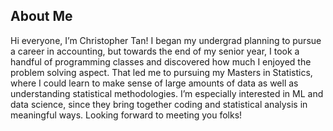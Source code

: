 ## About Me
<div class="about-text">
Hi everyone, I’m Christopher Tan! I began my undergrad planning to pursue a career in accounting, but towards the end of my senior year, I took a handful of programming classes and discovered how much I enjoyed the problem solving aspect. That led me to pursuing my Masters in Statistics, where I could learn to make sense of large amounts of data as well as understanding statistical methodologies. I’m especially interested in ML and data science, since they bring together coding and statistical analysis in meaningful ways. Looking forward to meeting you folks!
</div>